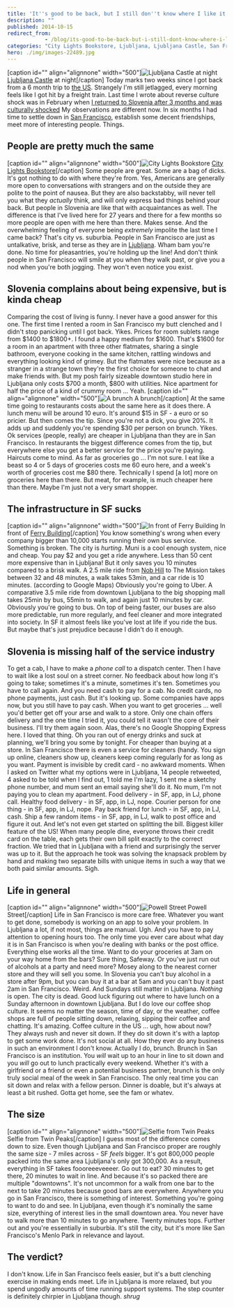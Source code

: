 ```yaml
---
title: 'It''s good to be back, but I still don''t know where I like it more'
description: ""
published: 2014-10-15
redirect_from: 
            - /blog/its-good-to-be-back-but-i-still-dont-know-where-i-like-it-more/swizec/6610
categories: "City Lights Bookstore, Ljubljana, Ljubljana Castle, San Francisco, Slovenia, Travel + Events, United States"
hero: ./img/images-22489.jpg
---
```

\[caption id=&quot;&quot; align=&quot;alignnone&quot; width=&quot;500&quot;]![Ljubljana Castle at night](./img/images-22489.jpg "Ljubljana Castle at night") [Ljubljana Castle](<http://maps.google.com/maps?ll=46.0488888889,14.5083333333&amp;spn=0.01,0.01&amp;q=46.0488888889,14.5083333333 (Ljubljana%20Castle)&amp;t=h> "Ljubljana Castle") at night\[/caption] Today marks two weeks since I got back from a 6 month trip to [the US](<http://maps.google.com/maps?ll=38.8833333333,-77.0166666667&amp;spn=10.0,10.0&amp;q=38.8833333333,-77.0166666667 (United%20States)&amp;t=h> "United States"). Strangely I&#x27;m still jetlagged, every morning feels like I got hit by a freight train. Last time I wrote about reverse culture shock was in February when [I returned to Slovenia after 3 months and was culturally shocked](http://swizec.com/blog/i-returned-to-slovenia-after-3-months-and-i-am-culturally-shocked/swizec/6530) My observations are different now. In six months I had time to settle down in [San Francisco](<http://maps.google.com/maps?ll=37.7833333333,-122.416666667&amp;spn=0.1,0.1&amp;q=37.7833333333,-122.416666667 (San%20Francisco)&amp;t=h> "San Francisco"), establish some decent friendships, meet more of interesting people. Things.

## People are pretty much the same

\[caption id=&quot;&quot; align=&quot;alignnone&quot; width=&quot;500&quot;]![City Lights Bookstore](./img/images-22491.jpg "City Lights Bookstore") [City Lights Bookstore](<http://maps.google.com/maps?ll=37.797628,-122.406575&amp;spn=0.01,0.01&amp;q=37.797628,-122.406575 (City%20Lights%20Bookstore)&amp;t=h> "City Lights Bookstore")\[/caption] Some people are great. Some are a bag of dicks. It&#x27;s got nothing to do with where they&#x27;re from. Yes, Americans are generally more open to conversations with strangers and on the outside they are polite to the point of nausea. But they are also backstabby, will never tell you what they _actually_ think, and will only express bad things behind your back. But people in Slovenia are like that with acquaintances as well. The difference is that I&#x27;ve lived here for 27 years and there for a few months so more people are open with me here than there. Makes sense. And the overwhelming feeling of everyone being _extremely_ impolite the last time I came back? That&#x27;s city vs. suburbia. People in San Francisco are just as untalkative, brisk, and terse as they are in [Ljubljana](<http://maps.google.com/maps?ll=46.0555555556,14.5083333333&amp;spn=0.1,0.1&amp;q=46.0555555556,14.5083333333 (Ljubljana)&amp;t=h> "Ljubljana"). Wham bam you&#x27;re done. No time for pleasantries, you&#x27;re holding up the line! And don&#x27;t think people in San Francisco will smile at you when they walk past, or give you a nod when you&#x27;re both jogging. They won&#x27;t even notice you exist.

## Slovenia complains about being expensive, but is kinda cheap

Comparing the cost of living is funny. I never have a good answer for this one. The first time I rented a room in San Francisco my butt clenched and I didn&#x27;t stop panicking until I got back. Yikes. Prices for room sublets range from $1400 to $1800+. I found a happy medium for $1600. That&#x27;s $1600 for a room in an apartment with three other flatmates, sharing a single bathroom, everyone cooking in the same kitchen, rattling windows and everything looking kind of grimey. But the flatmates were nice because as a stranger in a strange town they&#x27;re the first choice for someone to chat and make friends with. But my posh fairly sizeable downtown studio here in Ljubljana only costs $700 a month, $800 with utilities. Nice apartment for half the price of a kind of crummy room ... Yeah. \[caption id=&quot;&quot; align=&quot;alignnone&quot; width=&quot;500&quot;]![A brunch](./img/images-22492.jpg "A brunch") A brunch\[/caption] At the same time going to restaurants costs about the same here as it does there. A lunch menu will be around 10 euro. It&#x27;s around $15 in SF - a euro or so pricier. But then comes the tip. Since you&#x27;re not a dick, you give 20%. It adds up and suddenly you&#x27;re spending $30 per person on brunch. Yikes. Ok services (people, really) are cheaper in Ljubljana than they are in San Francisco. In restaurants the biggest difference comes from the tip, but everywhere else you get a better service for the price you&#x27;re paying. Haircuts come to mind. As far as groceries go ... I&#x27;m not sure. I eat like a beast so 4 or 5 days of groceries costs me 60 euro here, and a week&#x27;s worth of groceries cost me $80 there. Technically I spend \[a lot] more on groceries here than there. But meat, for example, is much cheaper here than there. Maybe I&#x27;m just not a very smart shopper.

## The infrastructure in SF sucks

\[caption id=&quot;&quot; align=&quot;alignnone&quot; width=&quot;500&quot;]![In front of Ferry Building](./img/images-22490.jpg "In front of Ferry Building") In front of [Ferry Building](<http://maps.google.com/maps?ll=37.7955555556,-122.392222222&amp;spn=0.01,0.01&amp;q=37.7955555556,-122.392222222 (San%20Francisco%20Ferry%20Building)&amp;t=h> "San Francisco Ferry Building")\[/caption] You know something&#x27;s wrong when every company bigger than 10,000 starts running their own bus service. Something is broken. The city is _hurting_. Muni is a cool enough system, nice and cheap. You pay $2 and you get a ride anywhere. Less than 50 cent more expensive than in Ljubljana! But it only saves you 10 minutes compared to a brisk walk. A 2.5 mile ride from [Nob Hill](<http://maps.google.com/maps?ll=37.79323,-122.41448&amp;spn=0.1,0.1&amp;q=37.79323,-122.41448 (Nob%20Hill%2C%20San%20Francisco)&amp;t=h> "Nob Hill, San Francisco") to The Mission takes between 32 and 48 minutes, a walk takes 53min, and a car ride is 10 minutes. (according to Google Maps) Obviously you&#x27;re going to Uber. A comparative 3.5 mile ride from downtown Ljubljana to the big shopping mall takes 25min by bus, 55min to walk, and again just 10 minutes by car. Obviously you&#x27;re going to bus. On top of being faster, our buses are also more predictable, run more regularly, and feel cleaner and more integrated into society. In SF it almost feels like you&#x27;ve lost at life if you ride the bus. But maybe that&#x27;s just prejudice because I didn&#x27;t do it enough.

## Slovenia is missing half of the service industry

To get a cab, I have to make a _phone call_ to a dispatch center. Then I have to wait like a lost soul on a street corner. No feedback about how long it&#x27;s going to take; sometimes it&#x27;s a minute, sometimes it&#x27;s ten. Sometimes you have to call again. And you need cash to pay for a cab. No credit cards, no phone payments, just cash. But it&#x27;s looking up. Some companies have apps now, but you still have to pay cash. When you want to get groceries ... well you&#x27;d better get off your arse and walk to a store. Only one chain offers delivery and the one time I tried it, you could tell it wasn&#x27;t the core of their business. I&#x27;ll try them again soon. Alas, there&#x27;s no Google Shopping Express here. I loved that thing. Oh you ran out of energy drinks and suck at planning, we&#x27;ll bring you some by tonight. For cheaper than buying at a store. In San Francisco there is even a service for cleaners (handy. You sign up online, cleaners show up, cleaners keep coming regularly for as long as you want. Payment is invisible by credit card - no awkward moments. When I asked on Twitter what my options were in Ljubljana, 14 people retweeted, 4 asked to be told when I find out, 1 told me I&#x27;m lazy, 1 sent me a sketchy phone number, and mum sent an email saying she&#x27;ll do it. No mum, I&#x27;m not paying you to clean my apartment. Food delivery - in SF, app, in LJ, phone call. Healthy food delivery - in SF, app, in LJ, nope. Courier person for one thing - in SF, app, in LJ, nope. Pay back friend for lunch - in SF, app, in LJ, cash. Ship a few random items - in SF, app, in LJ, walk to post office and figure it out. And let&#x27;s not even get started on splitting the bill. Biggest killer feature of the US! When many people dine, everyone throws their credit card on the table, each gets their own bill split exactly to the correct fraction. We tried that in Ljubljana with a friend and surprisingly the server was up to it. But the approach he took was solving the knapsack problem by hand and making two separate bills with unique items in such a way that we both paid similar amounts. Sigh.

## Life in general

\[caption id=&quot;&quot; align=&quot;alignnone&quot; width=&quot;500&quot;]![Powell Street](./img/images-22493.jpg "Powell Street") Powell Street\[/caption] Life in San Francisco is more care free. Whatever you want to get done, somebody is working on an app to solve your problem. In Ljubljana a lot, if not most, things are manual. Ugh. And you have to pay attention to opening hours too. The only time you ever care about what day it is in San Francisco is when you&#x27;re dealing with banks or the post office. Everything else works all the time. Want to do your groceries at 3am on your way home from the bars? Sure thing, Safeway. Or you&#x27;ve just run out of alcohols at a party and need more? Mosey along to the nearest corner store and they will sell you some. In Slovenia you can&#x27;t buy alcohol in a store after 9pm, but you can buy it at a bar at 5am and you can&#x27;t buy it past 2am in San Francisco. Weird. And Sundays still matter in Ljubljana. _Nothing_ is open. The city is dead. Good luck figuring out where to have lunch on a Sunday afternoon in downtown Ljubljana. But I do love our coffee shop culture. It seems no matter the season, time of day, or the weather, coffee shops are full of people sitting down, relaxing, sipping their coffee and chatting. It&#x27;s amazing. Coffee culture in the US ... ugh, how about now? They always rush and never sit down. If they do sit down it&#x27;s with a laptop to get some work done. It&#x27;s not social at all. How they ever do any business in such an environment I don&#x27;t know. Actually I do, brunch. Brunch in San Francisco is an institution. You _will_ wait up to an hour in line to sit down and you _will_ go out to lunch practically every weekend. Whether it&#x27;s with a girlfriend or a friend or even a potential business partner, brunch is the only truly social meal of the week in San Francisco. The only real time you can sit down and relax with a fellow person. Dinner is doable, but it&#x27;s always at least a bit rushed. Gotta get home, see the fam or whatev.

## The size

\[caption id=&quot;&quot; align=&quot;alignnone&quot; width=&quot;500&quot;]![Selfie from Twin Peaks](./img/images-22494.jpg "Selfie from Twin Peaks") Selfie from Twin Peaks\[/caption] I guess most of the difference comes down to size. Even though Ljubljana and San Francisco proper are roughly the same size - 7 miles across - SF _feels_ bigger. It&#x27;s got 800,000 people packed into the same area Ljubljana&#x27;s only got 300,000. As a result, everything in SF takes foooreeeveeeer. Go out to eat? 30 minutes to get there, 20 minutes to wait in line. And because it&#x27;s so packed there are multiple &quot;downtowns&quot;. It&#x27;s not uncommon for a walk from one bar to the next to take 20 minutes because good bars are everywhere. Anywhere you go in San Francisco, there is something of interest. Something you&#x27;re going to want to do and see. In Ljubljana, even though it&#x27;s nominally the same size, everything of interest lies in the small downtown area. You never have to walk more than 10 minutes to go anywhere. Twenty minutes tops. Further out and you&#x27;re essentially in suburbia. It&#x27;s still the city, but it&#x27;s more like San Francisco&#x27;s Menlo Park in relevance and layout.

## The verdict?

I don&#x27;t know. Life in San Francisco feels easier, but it&#x27;s a butt clenching exercise in making ends meet. Life in Ljubljana is more relaxed, but you spend ungodly amounts of time running support systems. The step counter is definitely chirpier in Ljubljana though. _shrug_